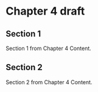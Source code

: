 # Chapter 4 draft

## Section 1

Section 1 from Chapter 4 Content.

## Section 2

Section 2 from Chapter 4 Content.